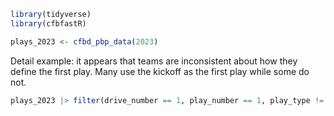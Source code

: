 ```r
library(tidyverse)
library(cfbfastR)
```


```r
plays_2023 <- cfbd_pbp_data(2023)
```
Detail example: it appears that teams are inconsistent about how they define the first play. Many use the kickoff as the first play while some do not.

```r
plays_2023 |> filter(drive_number == 1, play_number == 1, play_type != 'Kickoff') |> distinct(home, play_type)
```

